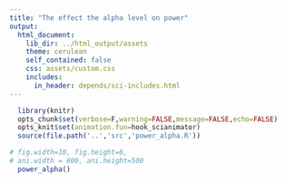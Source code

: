 ```yaml
---
title: "The effect the alpha level on power"
output:
  html_document:
    lib_dir: ../html_output/assets  
    theme: cerulean
    self_contained: false
    css: assets/custom.css
    includes:
      in_header: depends/sci-includes.html
---
```


```r
  library(knitr)
  opts_chunk$set(verbose=F,warning=FALSE,message=FALSE,echo=FALSE)
  opts_knit$set(animation.fun=hook_scianimator)
  source(file.path('..','src','power_alpha.R'))  
```

```r
# fig.width=10, fig.height=6,  
# ani.width = 800, ani.height=500
  power_alpha()
```
